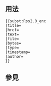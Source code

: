 <includeonly><!-- 在這裡加入模板的保護標識 --></includeonly><noinclude>{{template doc page viewed directly}}</noinclude>
<!-- 在本行下編輯模板說明 -->

== 用法 ==
<pre>
{{subst:Rss2.0_enc
|title=
|href=
|text=
|file=
|bytes=
|type=
|timestamp=
|author=
}}
</pre>

== 參見 ==

<includeonly>
<!-- 本行下加入模板的分類 -->

<!-- 本行下加入模板的跨語言鏈接 -->

</includeonly>